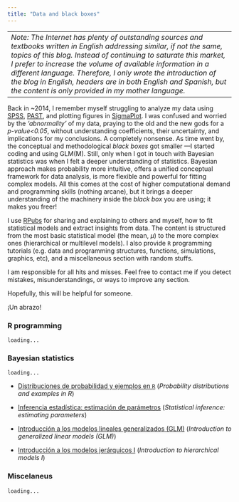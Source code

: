 ```yaml
---
title: "Data and black boxes"
---
```

------------------------------
*Note: The Internet has plenty of outstanding sources and textbooks written in English addressing similar, if not the same, topics of this blog. Instead of continuing to saturate this market, I prefer to increase the volume of available information in a different language. Therefore, I only wrote the introduction of the blog in English, headers are in both English and Spanish, but the content is only provided in my mother language.*
-----------------------------

Back in ~2014, I remember myself struggling to analyze my data using [SPSS](https://en.wikipedia.org/wiki/SPSS), [PAST](https://en.wikipedia.org/wiki/Paleontological_Statistics), and plotting figures in [SigmaPlot](https://en.wikipedia.org/wiki/SigmaPlot). I was confused and worried by the *'abnormality'* of my data, praying to the old and the new gods for a *p-value<0.05*, without understanding coefficients, their uncertainty, and implications for my conclusions. A completely nonsense. As time went by, the conceptual and methodological *black boxes* got smaller ---I started coding and using GLM(M). Still, only when I got in touch with Bayesian statistics was when I felt a deeper understanding of statistics. Bayesian approach makes probability more intuitive, offers a unified conceptual framework for data analysis, is more flexible and powerful for fitting complex models. All this comes at the cost of higher computational demand and programming skills (nothing arcane), but it brings a deeper understanding of the machinery inside the *black box* you are using; it makes you freer! 

I use [RPubs](https://rpubs.com) for sharing and explaining to others and myself, how to fit statistical models and extract insights from data. The content is structured from the most basic statistical model (the mean, $\mu$) to the more complex ones (hierarchical or multilevel models). I also provide `R` programming tutorials (e.g. data and programming structures, functions, simulations, graphics, etc), and a miscellaneous section with random stuffs. 

I am responsible for all hits and misses. Feel free to contact me if you detect mistakes, misunderstandings, or ways to improve any section.

Hopefully, this will be helpful for someone.

¡Un abrazo!


### R programming

`loading...`

### Bayesian statistics

`loading...`

:::{}

-   [Distribuciones de probabilidad y ejemplos en `R`](https://rpubs.com/andresfeli/1109337) (*Probability distributions and examples in R*)

-   [Inferencia estadística: estimación de parámetros](https://rpubs.com/andresfeli/1115788) (*Statistical inference: estimating parameters*)

-   [Introducción a los modelos lineales generalizados (GLM)](https://rpubs.com/andresfeli/1110655) (*Introduction to generalized linear models (GLM)*)

-   [Introducción a los modelos jerárquicos I](https://rpubs.com/andresfeli/modelosjerarquicos1) (*Introduction to hierarchical models I*)

:::

### Miscelaneus 

`loading...`


